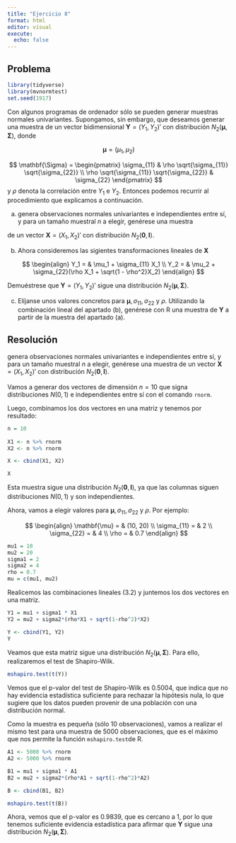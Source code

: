 ```yaml
---
title: "Ejercicio 8"
format: html
editor: visual
execute: 
  echo: false
---
```


## Problema

```r
library(tidyverse)
library(mvnormtest)
set.seed(1917)
```

Con algunos programas de ordenador sólo se pueden generar muestras normales univariantes. Supongamos, sin embargo, que deseamos generar una muestra de un vector bidimensional $\textbf{Y} = (Y_1, Y_2)'$ con distribución $N_2( \mathbf{\mu}, \mathbf{\Sigma} )$, donde

$$
\mathbf{\mu} = (\mu_1, \mu_2)
$$

$$
\mathbf{\Sigma} = \begin{pmatrix}
\sigma_{11} & \rho \sqrt{\sigma_{11}} \sqrt{\sigma_{22}} \\
\rho \sqrt{\sigma_{11}} \sqrt{\sigma_{22}} & \sigma_{22}
\end{pmatrix}
$$ y $\rho$ denota la correlación entre $Y_1$ e $Y_2$. Entonces podemos recurrir al procedimiento que explicamos a continuación.

a)  genera observaciones normales univariantes e independientes entre sí, y para un tamaño muestral $n$ a elegir, genérese una muestra

```{=tex}
\begin{equation}
    \begin{pmatrix}
    x_{11} & x_{12} \\
    
    x_{21} & x_{22} \\
    
    \vdots & \vdots \\
    
    x_{n1} & x_{n2}
    
    
    \end{pmatrix}
  \end{equation}
```
de un vector $\textbf{X} = (X_1, X_2)'$ con distribución $N_2(\textbf{0}, \textbf{I})$.

b)  Ahora consideremos las sigientes transformaciones lineales de $\textbf{X}$

$$
\begin{align}
Y_1 = & \mu_1 + \sigma_{11} X_1 \\
Y_2 = & \mu_2 + \sigma_{22}(\rho X_1 + \sqrt{1 - \rho^2}X_2)
\end{align}
$$

Demuéstrese que $\textbf{Y} = (Y_1, Y_2)'$ sigue una distribución $N_2(\mathbf{\mu}, \mathbf{\Sigma})$.

c)  Elíjanse unos valores concretos para $\mathbf{\mu}, \sigma_{11}, \sigma_{22}$ y $\rho$. Utilizando la combinación lineal del apartado (b), genérese con R una muestra de $\textbf{Y}$ a partir de la muestra del apartado (a).

## Resolución

genera observaciones normales univariantes e independientes entre sí, y para un tamaño muestral $n$ a elegir, genérese una muestra de un vector $\textbf{X} = (X_1, X_2)'$ con distribución $N_2(\textbf{0}, \textbf{I})$.

Vamos a generar dos vectores de dimensión $n = 10$ que signa distribuciones $N(0,1)$ e independientes entre sí con el comando `rnorm`.

Luego, combinamos los dos vectores en una matriz y tenemos por resultado:

```r
n = 10
  
X1 <- n %>% rnorm
X2 <- n %>% rnorm

X <- cbind(X1, X2)

X
```

Esta muestra sigue una distribución $N_2(\textbf{0}, \textbf{I})$, ya que las columnas siguen distribuciones $N(0,1)$ y son independientes.

Ahora, vamos a elegir valores para $\mathbf{\mu}, \sigma_{11}, \sigma_{22}$ y $\rho$. Por ejemplo:

$$
\begin{align}
\mathbf{\mu} = & (10, 20)   \\
\sigma_{11} = & 2           \\
\sigma_{22} = & 4           \\
\rho = & 0.7
\end{align}
$$

```r
mu1 = 10
mu2 = 20
sigma1 = 2
sigma2 = 4
rho = 0.7
mu = c(mu1, mu2)
```

Realicemos las combinaciones lineales (3.2) y juntemos los dos vectores en una matriz.

```r
Y1 = mu1 + sigma1 * X1
Y2 = mu2 + sigma2*(rho*X1 + sqrt(1-rho^2)*X2)

Y <- cbind(Y1, Y2)
Y
```

Veamos que esta matriz sigue una distribución $N_2(\mathbf{\mu}, \mathbf{\Sigma})$. Para ello, realizaremos el test de Shapiro-Wilk.

```r
mshapiro.test(t(Y))
```

Vemos que el p-valor del test de Shapiro-Wilk es $0.5004$, que indica que no hay evidencia estadística suficiente para rechazar la hipótesis nula, lo que sugiere que los datos pueden provenir de una población con una distribución normal.

Como la muestra es pequeña (sólo 10 observaciones), vamos a realizar el mismo test para una muestra de 5000 observaciones, que es el máximo que nos permite la función `mshapiro.test`de R.

```r
A1 <- 5000 %>% rnorm
A2 <- 5000 %>% rnorm

B1 = mu1 + sigma1 * A1
B2 = mu2 + sigma2*(rho*A1 + sqrt(1-rho^2)*A2)

B <- cbind(B1, B2)

mshapiro.test(t(B))
```

Ahora, vemos que el p-valor es $0.9839$, que es cercano a $1$, por lo que tenemos suficiente evidencia estadística para afirmar que $\mathbf{Y}$ sigue una distribución $N_2(\mathbf{\mu}, \mathbf{\Sigma})$.